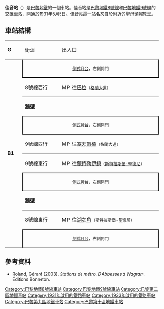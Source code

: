 {{expand|time=2016-03-09T02:05:14+00:00}}
{{no footnotes|time=2016-03-09T02:05:14+00:00}}
{{Infobox station
| name                = 佳音站
| symbol_location     = paris
| symbol              = m
| symbol2             = 
| type                = [[巴黎地鐵|巴黎地鐵]]車站
| image               = [[File:Metro_Paris_-_Ligne_8_-_Station_Bonne_Nouvelle_(3).jpg|275px]]
| alt                 = 
| caption             = 
| other_name          = 
| address             = [[巴黎二區|巴黎二區]]
| borough             = [[法蘭西島|法蘭西島]]
| country             = 法國
| iso_region          = FR_scale:2000
| coordinates_display = title
| coordinates_format  = dms
| latd  = 48.870639| latm  = | lats  = | latNS  = 
| longd = 2.348875| longm = | longs = | longEW = 
| coordinates         = 
| owned               = [[RATP|RATP]]
| operator            = [[RATP|RATP]]
| line                = 
| disabled            = 
| zone                = 1
| opened              = {{Start-date|1931年5月5日}}
| closed              = <!-- {{End date|YYYY|MM|DD|df=y}} -->
| services            = 
| map_type            = France Paris
}}
'''佳音站'''（{{lang-fr|Bonne Nouvelle}}）是[[巴黎地鐵|巴黎地鐵]]的一個車站。佳音站是[[巴黎地鐵8號線|巴黎地鐵8號線]]和[[巴黎地鐵9號線|巴黎地鐵9號線]]的交匯車站，開通於1931年5月5日。佳音站這一站名來自於附近的[[聖母領報教堂_(巴黎)|聖母領報教堂]]。
== 車站結構 ==
{| border=0 cellspacing=0 cellpadding=3
|style="border-top:solid 1px gray;" width=50 valign=top|'''G'''
|style="border-top:solid 1px gray;" width=100 valign=top|街道
|style="border-top:solid 1px gray;" width=450 valign=top|出入口
|-
|style="border-top:solid 1px gray;border-bottom:solid 1px gray;" width=50 rowspan=10 valign=top|'''B1'''
|style="border-top:solid 1px gray;border-right:solid 2px black;border-left:solid 2px black;border-bottom:solid 2px black;" colspan=2|<center><small>[[側式月台|側式月台]]，右側開門</small></center>
|-
|style="border-bottom:solid 1px gray;" width=150|8號線西行
|style="border-bottom:solid 1px gray;" width=450|{{arrow|L}} [[File:Metro-M.svg|16x16px]][[File:Paris_m_8_jms.svg|16x16px]]往[[巴拉站|巴拉]]<small>（[[格蘭大道站|格蘭大道]]）</small>
|-bgcolor="grey"
|style="border-bottom:solid 1px gray;border-top:solid 1px gray;" colspan=2|'''牆壁'''
|-
|style="border-top:solid 1px gray;border-right:solid 2px black;border-left:solid 2px black;border-bottom:solid 2px black;" colspan=2|<center><small>[[側式月台|側式月台]]，右側開門</small></center>
|-
|style="border-bottom:solid 1px gray;"|9號線西行
|style="border-bottom:solid 1px gray;"|{{arrow|L}} [[File:Metro-M.svg|16x16px]][[File:Paris_Metro_9.svg|16x16px]]往[[塞夫爾橋站|塞夫爾橋]]<small>（格蘭大道）</small>
|-
|9號線東行
|{{arrow|R}} [[File:Metro-M.svg|16x16px]][[File:Paris_Metro_9.svg|16x16px]]往[[蒙特勒伊鎮站|蒙特勒伊鎮]]<small>（[[斯特拉斯堡-聖德尼站|斯特拉斯堡-聖德尼]]）</small>
|-
|style="border-top:solid 2px black;border-right:solid 2px black;border-left:solid 2px black;border-bottom:solid 1px gray;" colspan=2|<center><small>[[側式月台|側式月台]]，右側開門</small></center>
|-bgcolor="grey"
|style="border-bottom:solid 1px gray;border-top:solid 1px gray;" colspan=2|'''牆壁'''
|-
|8號線東行
|{{arrow|R}} [[File:Metro-M.svg|16x16px]][[File:Paris_m_8_jms.svg|16x16px]]往[[湖之角站|湖之角]]<small>（斯特拉斯堡-聖德尼）</small>
|-
|style="border-top:solid 2px black;border-right:solid 2px black;border-left:solid 2px black;border-bottom:solid 1px gray;" colspan=2|<center><small>[[側式月台|側式月台]]，右側開門</small></center>
|}
{{commons category|Bonne Nouvelle (Paris Metro)}}

==參考資料==
*Roland, Gérard (2003). ''Stations de métro. D’Abbesses à Wagram.'' Éditions Bonneton.

{{巴黎地鐵8號線}}
{{巴黎地鐵9號線}}
{{DEFAULTSORT:Bonne Nouvelle}}
[[Category:巴黎地鐵8號線車站|Category:巴黎地鐵8號線車站]]
[[Category:巴黎地鐵9號線車站|Category:巴黎地鐵9號線車站]]
[[Category:巴黎第二區地鐵車站|Category:巴黎第二區地鐵車站]]
[[Category:1931年啟用的鐵路車站|Category:1931年啟用的鐵路車站]]
[[Category:1933年啟用的鐵路車站|Category:1933年啟用的鐵路車站]]
[[Category:巴黎第九區地鐵車站|Category:巴黎第九區地鐵車站]]
[[Category:巴黎第十區地鐵車站|Category:巴黎第十區地鐵車站]]